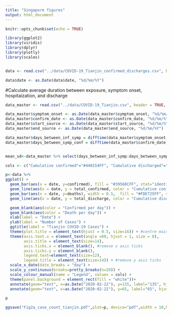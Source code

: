 ```yaml
---
title: "Singapore figures"
output: html_document
---
```


```r
knitr::opts_chunk$set(echo = TRUE)

library(ggplot2)
library(viridis)
library(dplyr)
library(plotly)
library(scales)


data <- read.csv("../data/COVID-19_Tianjin_confirmed_discharges.csv", header = TRUE,  na.strings=c("","NA"))

data$date <- as.Date(data$date, "%d/%m/%Y")

```


#Calculate average duration between exposure, symptom onset, hospitaization, and discharge
```r

data_master <- read.csv("../data/COVID-19_Tianjin.csv", header = TRUE,  na.strings=c("","NA"))

data_master$symptom_onset <- as.Date(data_master$symptom_onset, "%d/%m/%Y")
data_master$confirm_date <- as.Date(data_master$confirm_date, "%d/%m/%Y")
data_master$start_source <- as.Date(data_master$start_source, "%d/%m/%Y")
data_master$end_source <- as.Date(data_master$end_source, "%d/%m/%Y")

data_master$days_between_inf_symp = difftime(data_master$symptom_onset, data_master$end_source, units = "days")
data_master$days_between_symp_conf = difftime(data_master$confirm_date, data_master$symptom_onset, units = "days")


mean_sd<-data_master %>% select(days_between_inf_symp:days_between_symp_conf) %>% summarise_all(list(mean=mean, sd=sd), na.rm=TRUE)

```


```r

cols <- c("Cumulative confirmed"="#440154FF", "Cumulative discharged"="#1F968BFF", "Death per day"="#FDE725FF", "Confirmed per day"="#39568CFF")

p<-data %>%
ggplot() +
  geom_bar(aes(x = date, y=confirmed), fill = "#39568CFF", stat="identity") +
  geom_line(aes(x = date, y = total_confirmed, color = "Cumulative confirmed"), size = 1) +
  geom_bar(aes(x = date, y=deaths), width = 0.5,  fill = "#FDE725FF", stat="identity") +
  geom_line(aes(x = date, y = total_discharge, color = "Cumulative discharged"), size = 1) +

  geom_blank(aes(color = "Confirmed per day")) +
  geom_blank(aes(color = "Death per day")) +
  xlab(label = "Date") +
  ylab(label = "Number of Cases") +
  ggtitle(label = "Tianjin COVID-19 Cases") +
  theme(plot.title = element_text(hjust = 0.5, size=16)) + #centre main title
  theme(axis.text.x = element_text(angle =60, hjust = 1, size = 8),
        axis.title = element_text(size=14),
        axis.ticks.x = element_blank(), #remove x axis ticks
        axis.ticks.y = element_blank(),
        legend.text=element_text(size=12),
        legend.title = element_text(size=14)) + #remove y axis ticks
  scale_x_date(date_breaks = "day") +
  scale_y_continuous(breaks=pretty_breaks(n=20)) +
  scale_colour_manual(name = "Legend", values = cols) +
  theme(panel.background = element_rect(fill = "white"))+
  annotate(geom="text", x=as.Date("2020-02-22"), y=135, label="135", hjust="left") +
  annotate(geom="text", x=as.Date("2020-02-22"), y=65, label="65", hjust="left") 

p

ggsave("Fig2a_case_count_tianjin.pdf",plot=p, device="pdf",width = 10,height = 7.4,units="in")


```


